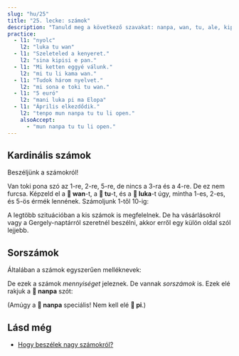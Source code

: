 ```yaml
---
slug: "hu/25"
title: "25. lecke: számok"
description: "Tanuld meg a következő szavakat: nanpa, wan, tu, ale, kipisi!"
practice:
  - l1: "nyolc"
    l2: "luka tu wan"
  - l1: "Szeleteled a kenyeret."
    l2: "sina kipisi e pan."
  - l1: "Mi ketten eggyé válunk."
    l2: "mi tu li kama wan."
  - l1: "Tudok három nyelvet."
    l2: "mi sona e toki tu wan."
  - l1: "5 euró"
    l2: "mani luka pi ma Elopa"
  - l1: "Április elkezdődik."
    l2: "tenpo mun nanpa tu tu li open."
    alsoAccept:
      - "mun nanpa tu tu li open."
---
```



## Kardinális számok

Beszéljünk a számokról!

<List>
  <Word sl="wan" m="egy; egyesül, eggyé vál" />
  <Word sl="tu" m="kettő; osztott, feloszt" />
  <Word sl="luka" m="öt, kéz" />
  <Word sl="mute" m="sok" />
  <Word sl="ale" m="összes, mindegyik" />
  <Word sl="kipisi" m="darab, rész; feloszt, vág" />
</List>

Van toki pona szó az 1-re, 2-re, 5-re, de nincs a 3-ra és a 4-re. De ez nem furcsa. Képzeld el a **󱥳 wan**-t, a **󱥮 tu**-t, és a **󱤭 luka**-t úgy, mintha 1-es, 2-es, és 5-ös érmék lennének. Számoljunk 1-től 10-ig:

<List>
    <Word sl="wan" m="egy" />
    <Word sl="tu" m="kettő" />
    <Word sl="tu wan" m="három" />
    <Word sl="tu tu" m="négy" />
    <Word sl="luka" m="öt" />
    <Word sl="luka wan" m="hat" />
    <Word sl="luka tu" m="hét" />
    <Word sl="luka tu wan" m="nyolc" />
    <Word sl="luka tu tu" m="kilenc" />
    <Word sl="luka luka" m="tíz" />
</List>

A legtöbb szituációban a kis számok is megfelelnek. De ha vásárlásokról vagy a Gergely-naptárról szeretnél beszélni, akkor erről egy külön oldal szól lejjebb.

## Sorszámok

Általában a számok egyszerűen melléknevek:

<List>
    <Word sl="kala wan" m="egy hal" />
    <Word sl="soko tu tu" m="négy gomba" />
    <Word sl="mun luka" m="öt hónap" />
</List>

De ezek a számok *mennyiséget* jeleznek. De vannak *sorszámok* is. Ezek elé rakjuk a **󱤽 nanpa** szót:

<List>
    <Word sl="nanpa" m="szám; a valahanyadik" />
    <Word sl="kala nanpa wan" m="az első hal" />
    <Word sl="soko nanpa tu tu" m="a negyedik gomba" />
    <Word sl="mun nanpa luka" m="az ötödik hónap" />
</List>

(Amúgy a **󱤽 nanpa** speciális! Nem kell elé **󱥍 pi**.)

<Practice exercises={frontmatter.practice} />

## Lásd még
* [Hogy beszélek nagy számokról?](/hu/large-numbers)
